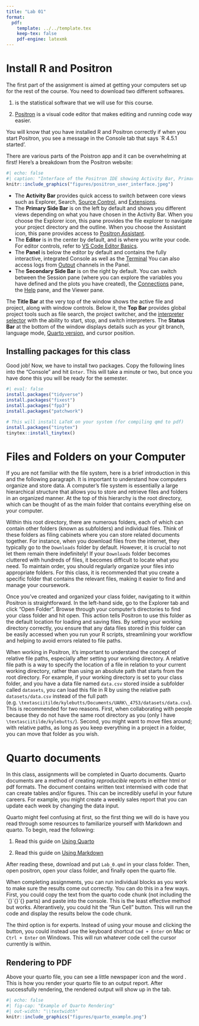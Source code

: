 ```yaml
---
title: "Lab 01"
format:
  pdf:
    template: ../../template.tex
    keep-tex: false
    pdf-engine: latexmk
---
```


# Install R and Positron

The first part of the assignment is aimed at getting your computers set up for the rest of the course. You need to download two different softwares. 

1. \href{https://cloud.r-project.org/}{`R`} is the statistical software that we will use for this course.

2. [Positron](https://positron.posit.co/download.html) is a visual code editor that makes editing and running code way easier.


You will know that you have installed R and Positron correctly if when you start Positron, you see a message in the Console tab that says `R 4.5.1 started'.

There are various parts of the Poistron app and it can be overwhelming at first! 
Here's a breakdown from the Positron website:


```r
#| echo: false
#| caption: "Interface of the Positron IDE showing Activity Bar, Primary Side Bar, Editor, Panel, and Secondary Side Bar"
knitr::include_graphics("figures/positron_user_interface.jpeg")
```

- The **Activity Bar** provides quick access to switch between core views such as Explorer, Search, [Source Control](https://positron.posit.co/git.html), and [Extensions](https://positron.posit.co/extensions.html).
- The **Primary Side Bar** is on the left by default and shows you different views depending on what you have chosen in the Activity Bar. When you choose the Explorer icon, this pane provides the file explorer to navigate your project directory and the outline. When you choose the Assistant icon, this pane provides access to [Positron Assistant](https://positron.posit.co/assistant.html).
- The **Editor** is in the center by default, and is where you write your code. For editor controls, refer to [VS Code Editor Basics](https://code.visualstudio.com/docs/editing/codebasics).
- The **Panel** is below the editor by default and contains the fully interactive, integrated Console as well as the [Terminal](https://code.visualstudio.com/docs/terminal/basics) You can also access logs from [Output](https://positron.posit.co/troubleshooting.html#output-panel) channels in the Panel.
- The **Secondary Side Bar** is on the right by default. You can switch between the Session pane (where you can explore the variables you have defined and the plots you have created), the [Connections](https://positron.posit.co/connections-pane.html) pane, the [Help](https://positron.posit.co/help-pane.html) pane, and the Viewer pane.

The **Title Bar** at the very top of the window shows the active file and project, along with window controls. Below it, the **Top Bar** provides global project tools such as file search, the project switcher, and the [interpreter selector](https://positron.posit.co/managing-interpreters.html#active-interpreter-session) with the ability to start, stop, and switch interpreters. The **Status Bar** at the bottom of the window displays details such as your git branch, language mode, [Quarto version](https://positron.posit.co/quarto.html), and cursor position.




## Installing packages for this class

Good job! Now, we have to install two packages.
Copy the following lines into the "Console" and hit `Enter`.
This will take a minute or two, but once you have done this you will be ready for the semester.

```r
#| eval: false
install.packages("tidyverse")
install.packages("fixest")
install.packages("fpp3")
install.packages("patchwork")

# This will install LaTeX on your system (for compiling qmd to pdf)
install.packages("tinytex")
tinytex::install_tinytex()
```


# Files and Folders on your Computer

If you are not familiar with the file system, here is a brief introduction in this and the following paragraph.\footnote{You can watch this three part tutorial if you're very new to computers: \url{https://www.youtube.com/watch?v=k-EID5_2D9U}.} 
It is important to understand how computers organize and store data. 
A computer's file system is essentially a large hierarchical structure that allows you to store and retrieve files and folders in an organized manner. 
At the top of this hierarchy is the root directory, which can be thought of as the main folder that contains everything else on your computer.

Within this root directory, there are numerous folders, each of which can contain other folders (known as subfolders) and individual files. 
Think of these folders as filing cabinets where you can store related documents together. 
For instance, when you download files from the internet, they typically go to the `Downloads` folder by default. 
However, it is crucial to not let them remain there indefinitely! 
If your `Downloads` folder becomes cluttered with hundreds of files, it becomes difficult to locate what you need. 
To maintain order, you should regularly organize your files into appropriate folders. For this class, it is recommended that you create a specific folder that contains \emph{all} the relevant files, making it easier to find and manage your coursework.

Once you've created and organized your class folder, navigating to it within Positron is straightforward. 
In the left-hand side, go to the Explorer tab and click "Open Folder". 
Browse through your computer's directories to find your class folder and hit open. 
This action tells Positron to use this folder as the default location for loading and saving files. 
By setting your working directory correctly, you ensure that any data files stored in this folder can be easily accessed when you run your R scripts, streamlining your workflow and helping to avoid errors related to file paths.

When working in Positron, it's important to understand the concept of relative file paths, especially after setting your working directory. 
A relative file path is a way to specify the location of a file in relation to your current working directory, rather than using an absolute path that starts from the root directory. 
For example, if your working directory is set to your class folder, and you have a data file named `data.csv` stored inside a subfolder called `datasets`, you can load this file in R by using the relative path `datasets/data.csv` instead of the full path (e.g. `\textasciitilde/kylebutts/Documents/UARK\_4753/datasets/data.csv`). 
This is recommended for two reasons.
First, when collaborating with people because they do not have the same root directory as you (only I have `\textasciitilde/kylebutts/`). 
Second, you might want to move files around; with relative paths, as long as you keep everything in a project in a folder, you can move that folder as you wish. 


# Quarto documents

In this class, assignments will be completed in Quarto documents. 
Quarto documents are a method of creating *reproducible* reports in either html or pdf formats. 
The document contains written text intermixed with code that can create tables and/or figures. 
This can be incredibly useful in your future careers. 
For example, you might create a weekly sales report that you can update each week by changing the data input. 

Quarto might feel confusing at first, so the first thing we will do is have you read through some resources to familiarize yourself with Markdown and quarto. 
To begin, read the following:

1. Read this guide on [Using Quarto](https://datavizf24.classes.andrewheiss.com/resource/quarto.html)

2. Read this guide on [Using Markdown](https://datavizf24.classes.andrewheiss.com/resource/markdown.html)

After reading these, download and put `Lab_0.qmd` in your class folder.
Then, open positron, open your class folder, and finally open the quarto file.

When completing assignments, you can run individual blocks as you work to make sure the results come out correctly. 
You can do this in a few ways. 
First, you could copy the text from the quarto code chunk (not including the \`{}\`{}\`{} parts) and paste into the console. 
This is the least effective method but works. 
Alterantively, you could hit the "Run Cell" button.
This will run the code and display the results below the code chunk. 

The third option is for experts. 
Instead of using your mouse and clicking the button, you could instead use the keyboard shortcut `Cmd + Enter` on Mac or `Ctrl + Enter` on Windows. 
This will run whatever code cell the cursor currently is within.

## Rendering to PDF

Above your quarto file, you can see a little newspaper icon and the word \textbf{Preview}.
This is how you render your quarto file to an output report. 
After successfully rendering, the rendered output will show up in the \textbf{Viewer} tab.

```r
#| echo: false
#| fig-cap: "Example of Quarto Rendering"
#| out-width: "\\textwidth"
knitr::include_graphics("figures/quarto_example.png")
```


\begin{tcolorbox}[boxrule = 0pt, frame hidden, sharp corners, enhanced, borderline west = {4pt}{0pt}{kings_river}, interior hidden]
  {\large \textbf{Important:}}

  \smallskip
  You should be careful to include all the code in the quarto file. 
  The reason is that when you go to \textbf{Render} the quarto file, it is creating a \emph{completely new R instance} and running the code from the top of the quarto file to the bottom. 
  So you should be careful to not use variables that are not defined \emph{above} the cell.
  
  The most common problem students face is loading a csv in the console and then not including that in the quarto file. 
\end{tcolorbox}

<!-- ## Positron Theme

If you have a career where you use code (I think quite likely), then you will spend a lot of time in your \textbf{code IDE} (interactive development environment). For that reason, I encourage you to personalize it. 
You can open up Positron settings and select a theme you enjoy. 
To do so, go in Appearance and click through Editor Themes. 


Second, you will want a font that is nice to look at. 
You should use a monospace font because it is essential for coding. 
I recommend one of the following:
\begin{itemize}
  \item \href{https://www.jetbrains.com/lp/mono/}{JetBrains Mono},
  \item \href{https://github.com/tonsky/FiraCode}{FiraCode}, or
  \item \href{https://monaspace.githubnext.com}{Monaspace}
\end{itemize} -->
